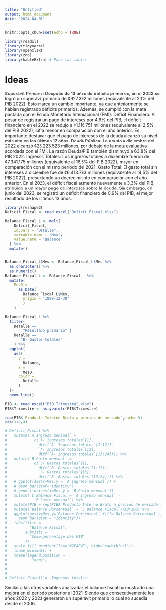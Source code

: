 ```yaml
---
title: "Untitled"
output: html_document
date: "2024-04-05"
---
```


```r
knitr::opts_chunk$set(echo = TRUE)
```


```r
library(readxl)
library(tidyverse)
library(openxlsx)
library(zoo)
library(kableExtra) # Para las tablas
```
<!-- # Inidice de precios al consumidor (IPC) -->

<!-- Desde el Este indice sirve para medir la variación de los precios de los bienes y servicios de consumo cotidiano de la población de estudio. Este esta ponderado por 289 productos los cuales el INEC los puede dividir de diversas formas pero la mas utilizada se se desglosa a continuación. -->

<!-- ```{r} -->
<!-- IPC_Comp <- data.frame( -->
<!--   Categoria = c( -->
<!--     "Alimentos y bebidas no alcohólicas", -->
<!--     "Transporte", -->
<!--     "Alquiler y servicios de la vivienda", -->
<!--     "Comunicaciones", -->
<!--     "Bienes y servicios diversos", -->
<!--     "Salud", -->
<!--     "Comidas fuera del hogar y servicio de alojamiento", -->
<!--     "Muebles, artículos para la vivienda y servicio doméstico", -->
<!--     "Educación", -->
<!--     "Entretenimiento y cultura", -->
<!--     "Prendas de vestir y calzado", -->
<!--     "Servicios financieros y seguros", -->
<!--     "Bebidas alcohólicas y cigarrillos" -->
<!--   ), -->
<!--   Porcentage = c(24.32, 14.82, 12.51, 7.84, 6.8, 6.04, 6.03, 5.94, 5.36, 5.09, 3.98, 0.67, 0.62) -->
<!-- ) -->
<!-- IPC_Comp %>% knitr::kable() -->

<!-- ``` -->

# Ideas
Superávit Primario: Después de 13 años de déficits primarios, en el 2022 se logró un superávit primario de ¢927.392 millones (equivalente al 2,1% del PIB 2022). Esto marca un cambio importante, ya que anteriormente se habían registrado déficits primarios. Además, se cumplió con la meta pactada con el Fondo Monetario Internacional (FMI).
Déficit Financiero: A pesar de registrar un pago de intereses por 4,6% del PIB, el déficit financiero en el 2022 se redujo a ¢1.116.751 millones (equivalente al 2,5% del PIB 2022), cifra menor en comparación con el año anterior. Es importante destacar que el pago de intereses de la deuda alcanzó su nivel más alto en los últimos 17 años.
Deuda Pública: La deuda a diciembre del 2022 alcanzó ¢28.223.523 millones, por debajo de la meta evaluativa acordada con el FMI. La razón Deuda/PIB también disminuyó a 63,8% del PIB 2022.
Ingresos Totales: Los ingresos totales a diciembre fueron de ¢7.341.175 millones (equivalente al 16,6% del PIB 2022), mayor en comparación con el mismo período del 2021.
Gasto Total: El gasto total sin intereses a diciembre fue de ¢6.413.783 millones (equivalente al 14,5% del PIB 2022), presentando un decrecimiento en comparación con el año anterior.
En el 2023, el déficit fiscal aumentó nuevamente a 3,3% del PIB, atribuido a un mayor pago de intereses sobre la deuda. Sin embargo, en junio del 2023, se registró un déficit financiero de 0,9% del PIB, el mejor resultado de los últimos 13 años.


```r

library(reshape2)
Deficit_Fiscal <- read_excel("Deficit Fiscal.xlsx")

Balance_Fiscal_L <- melt(
    Deficit_Fiscal,
    id.vars = "Detalle",
    variable.name = "Mes",
    value.name = "Balance"
  ) %>% 
  mutate()


Balance_Fiscal_L$Mes <- Balance_Fiscal_L$Mes %>%
  as.character() %>%
  as.numeric()
Balance_Fiscal_L <- Balance_Fiscal_L %>% 
  mutate(
    MesD = 
      as.Date(
        Balance_Fiscal_L$Mes,
        origin = "1899-12-30"
        )
    )

Balance_Fiscal_L %>%
  filter(
    Detalle == 
        "Resultado primario" |
    Detalle ==
       "B- Gastos totales"
    ) %>% 
  ggplot(
    aes(
      y = 
        Balance,
      x =
        MesD,
      color = 
        Detalle
      )
  )+
  geom_line()

PIB <- read_excel("PIB Trimestral.xlsx")
PIB$Trimestre <- as.yearqtr(PIB$Trimestre)

rep(PIB$`Producto Interno Bruto a precios de mercado`,each= 3)
rep(1:8,3)
```

```r
# Deficit_Fiscal %>%
#   mutate(`A Ingreso mensual` = 
#            c(`A- Ingresos totales`[1],
#              diff(`A- Ingresos totales`[1:12]),
#              `A- Ingresos totales`[13],
#              diff(`A- Ingresos totales`[13:24]))) %>%
#   mutate(`B Gasto mensual` = 
#            c(`B- Gastos totales`[1],
#              diff(`B- Gastos totales`[1:12]),
#              `B- Gastos totales`[13],
#              diff(`B- Gastos totales`[13:24]))) %>% 
#   # ggplot(aes(x=Mes,y = `A Ingreso mensual`)) +
#   # geom_bar(stat="identity")+
#   # geom_line(aes(x=Mes,y = `B Gasto mensual`))
#   mutate(`C Balance Fiscal`= `A Ingreso mensual` -
#            `B Gasto mensual`) %>% 
#   mutate(PIB = rep(PIB$`Producto Interno Bruto a precios de mercado`,each= 3)) %>% 
#   mutate(`Balance Porcentual` = `C Balance Fiscal`/PIB*100) %>% 
#   ggplot(aes(x=Mes,y=`Balance Porcentual`,fill=`Balance Porcentual`))+
#     geom_bar(stat = "identity")+
#   labs(title = 
#          "Balance Fiscal",
#        subtitle = 
#          "Como porcentaje del PIB"
#        )+
#   scale_fill_gradient(low="#2F4F4F", high="cadetblue3")+
#   theme_minimal() +
#   theme(legend.position = 
#           "none")
# 
# 
# 
# Deficit_Fiscal$`A- Ingresos totales`
```
Similar a las otras variables analizadas el balance fiscal ha mostrado una mejora en el periodo posterior al 2021. Siendo que consecutivamente los años 2022 y 2023 generaron un superávit primario lo cual no sucedía desde el 2006. 

